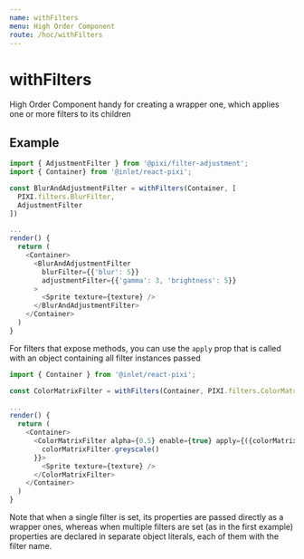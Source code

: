 ```yaml
---
name: withFilters
menu: High Order Component
route: /hoc/withFilters
---
```


# withFilters

High Order Component handy for creating a wrapper one, which applies one or more filters to its children

## Example


```js
import { AdjustmentFilter } from '@pixi/filter-adjustment';
import { Container} from '@inlet/react-pixi';

const BlurAndAdjustmentFilter = withFilters(Container, [
  PIXI.filters.BlurFilter,
  AdjustmentFilter
])

...
render() {
  return (
    <Container>
      <BlurAndAdjustmentFilter 
      	blurFilter={{'blur': 5}} 
      	adjustmentFilter={{'gamma': 3, 'brightness': 5}}
      >
        <Sprite texture={texture} />
      </BlurAndAdjustmentFilter>
    </Container>
  )
}
```


For filters that expose methods, you can use the `apply` prop that is called with an object containing all filter instances passed


```js
import { Container } from '@inlet/react-pixi';

const ColorMatrixFilter = withFilters(Container, PIXI.filters.ColorMatrixFilter)

...
render() {
  return (
    <Container>
      <ColorMatrixFilter alpha={0.5} enable={true} apply={({colorMatrixFilter}) => {
        colorMatrixFilter.greyscale()
      }}>
        <Sprite texture={texture} />
      </ColorMatrixFilter>
    </Container>
  )
}

```

Note that when a single filter is set, its properties are passed directly as a wrapper ones, whereas when multiple filters are set (as in the first example) properties are declared in separate object literals, each of them with the filter name.
